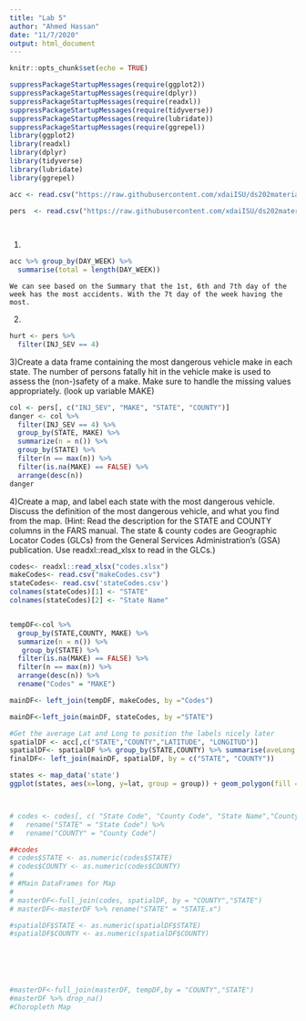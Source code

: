 ```yaml
---
title: "Lab 5"
author: "Ahmed Hassan"
date: "11/7/2020"
output: html_document
---
```


```r
knitr::opts_chunk$set(echo = TRUE)
```

```r
suppressPackageStartupMessages(require(ggplot2))
suppressPackageStartupMessages(require(dplyr))
suppressPackageStartupMessages(require(readxl))
suppressPackageStartupMessages(require(tidyverse))
suppressPackageStartupMessages(require(lubridate))
suppressPackageStartupMessages(require(ggrepel))
library(ggplot2)
library(readxl)
library(dplyr)
library(tidyverse)
library(lubridate)
library(ggrepel)

acc <- read.csv("https://raw.githubusercontent.com/xdaiISU/ds202materials/master/hwlabs/fars2017/accident.csv", stringsAsFactors = FALSE)

pers  <- read.csv("https://raw.githubusercontent.com/xdaiISU/ds202materials/master/hwlabs/fars2017/person.csv", stringsAsFactors = FALSE)

  
```

1)
```r
acc %>% group_by(DAY_WEEK) %>% 
  summarise(total = length(DAY_WEEK))
```
```
We can see based on the Summary that the 1st, 6th and 7th day of the week has the most accidents. With the 7t day of the week having the most. 
```

2)
```r
hurt <- pers %>% 
  filter(INJ_SEV == 4)

```

3)Create a data frame containing the most dangerous vehicle make in each state. The number of persons fatally hit in the vehicle make is used to assess the (non-)safety of a make. Make sure to handle the missing values appropriately. (look up variable MAKE)

```r
col <- pers[, c("INJ_SEV", "MAKE", "STATE", "COUNTY")]
danger <- col %>%
  filter(INJ_SEV == 4) %>%
  group_by(STATE, MAKE) %>%
  summarize(n = n()) %>%
  group_by(STATE) %>%
  filter(n == max(n)) %>%
  filter(is.na(MAKE) == FALSE) %>%
  arrange(desc(n))
danger

```

4)Create a map, and label each state with the most dangerous vehicle. Discuss the definition of the most dangerous vehicle, and what you find from the map. (Hint: Read the description for the STATE and COUNTY columns in the FARS manual. The state & county codes are Geographic Locator Codes (GLCs) from the General Services Administration’s (GSA) publication. Use readxl::read_xlsx to read in the GLCs.)
```r

codes<- readxl::read_xlsx("codes.xlsx")
makeCodes<- read.csv("makeCodes.csv")
stateCodes<- read.csv('stateCodes.csv')
colnames(stateCodes)[1] <- "STATE"
colnames(stateCodes)[2] <- "State Name"


tempDF<-col %>% 
  group_by(STATE,COUNTY, MAKE) %>% 
  summarize(n = n()) %>% 
   group_by(STATE) %>%
  filter(is.na(MAKE) == FALSE) %>%
  filter(n == max(n)) %>% 
  arrange(desc(n)) %>% 
  rename("Codes" = "MAKE")

mainDF<- left_join(tempDF, makeCodes, by ="Codes")

mainDF<-left_join(mainDF, stateCodes, by ="STATE")

#Get the average Lat and Long to position the labels nicely later
spatialDF <- acc[,c("STATE","COUNTY","LATITUDE", "LONGITUD")]
spatialDF<- spatialDF %>% group_by(STATE,COUNTY) %>% summarise(aveLong = (min(LONGITUD) + max(LONGITUD))/2, aveLat = (min(LATITUDE) + max(LATITUDE))/2)
finalDF<- left_join(mainDF, spatialDF, by = c("STATE", "COUNTY"))

states <- map_data('state')
ggplot(states, aes(x=long, y=lat, group = group)) + geom_polygon(fill = "white", colour = "grey50")



# codes <- codes[, c( "State Code", "County Code", "State Name","County Name")] %>%
#   rename("STATE" = "State Code") %>% 
#   rename("COUNTY" = "County Code")

##codes
# codes$STATE <- as.numeric(codes$STATE)
# codes$COUNTY <- as.numeric(codes$COUNTY)
# 
# #Main DataFrames for Map
# 
# masterDF<-full_join(codes, spatialDF, by = "COUNTY","STATE")
# masterDF<-masterDF %>% rename("STATE" = "STATE.x")

#spatialDF$STATE <- as.numeric(spatialDF$STATE)
#spatialDF$COUNTY <- as.numeric(spatialDF$COUNTY)






#masterDF<-full_join(masterDF, tempDF,by = "COUNTY","STATE")
#masterDF %>% drop_na()
#Choropleth Map

```




